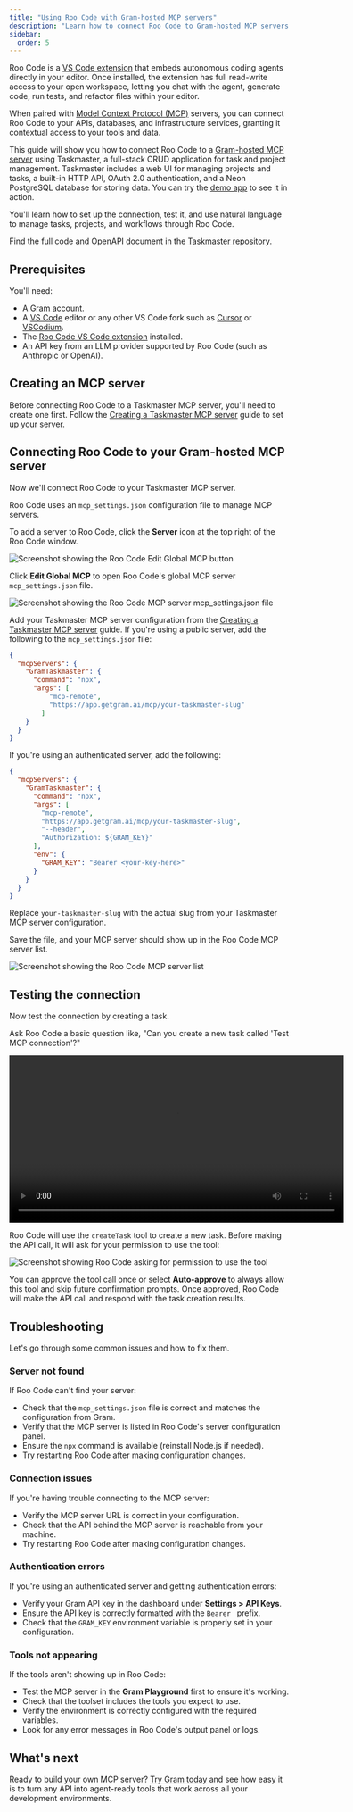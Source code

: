 ```yaml
---
title: "Using Roo Code with Gram-hosted MCP servers"
description: "Learn how to connect Roo Code to Gram-hosted MCP servers to give your AI coding assistant access to your APIs and tools in VS Code."
sidebar:
  order: 5
---
```


Roo Code is a [VS Code extension](https://marketplace.visualstudio.com/items?itemName=RooVeterinaryInc.roo-cline) that embeds autonomous coding agents directly in your editor. Once installed, the extension has full read-write access to your open workspace, letting you chat with the agent, generate code, run tests, and refactor files within your editor.

When paired with [Model Context Protocol (MCP)](https://modelcontextprotocol.io/) servers, you can connect Roo Code to your APIs, databases, and infrastructure services, granting it contextual access to your tools and data.

This guide will show you how to connect Roo Code to a [Gram-hosted MCP server](/blog/the-easiest-way-to-host-mcp-servers) using Taskmaster, a full-stack CRUD application for task and project management. Taskmaster includes a web UI for managing projects and tasks, a built-in HTTP API, OAuth 2.0 authentication, and a Neon PostgreSQL database for storing data. You can try the [demo app](https://taskmaster-speakeasyapi.vercel.app/) to see it in action.

You'll learn how to set up the connection, test it, and use natural language to manage tasks, projects, and workflows through Roo Code.

Find the full code and OpenAPI document in the [Taskmaster repository](https://github.com/speakeasy-api/taskmaster).

## Prerequisites

You'll need:

- A [Gram account](https://app.getgram.ai).
- A [VS Code](https://code.visualstudio.com/) editor or any other VS Code fork such as [Cursor](https://www.cursor.com/) or [VSCodium](https://vscodium.com/).
- The [Roo Code VS Code extension](https://marketplace.visualstudio.com/items?itemName=RooVeterinaryInc.roo-cline) installed.
- An API key from an LLM provider supported by Roo Code (such as Anthropic or OpenAI).

## Creating an MCP server

Before connecting Roo Code to a Taskmaster MCP server, you'll need to create one first. Follow the [Creating a Taskmaster MCP server](/build-mcp/creating-taskmaster-mcp-server) guide to set up your server.

## Connecting Roo Code to your Gram-hosted MCP server

Now we'll connect Roo Code to your Taskmaster MCP server.

Roo Code uses an `mcp_settings.json` configuration file to manage MCP servers.

To add a server to Roo Code, click the **Server** icon at the top right of the Roo Code window.

![Screenshot showing the Roo Code Edit Global MCP button](/img/guides/mcp-installing-roo-code/roo-code-mcp-button.png)

Click **Edit Global MCP** to open Roo Code's global MCP server `mcp_settings.json` file.

![Screenshot showing the Roo Code MCP server mcp_settings.json file](/img/guides/mcp-installing-roo-code/roo-code-settings-paste.png)

Add your Taskmaster MCP server configuration from the [Creating a Taskmaster MCP server](/build-mcp/creating-taskmaster-mcp-server) guide. If you're using a public server, add the following to the `mcp_settings.json` file:

```json
{
  "mcpServers": {
    "GramTaskmaster": {
      "command": "npx",
      "args": [
          "mcp-remote",
          "https://app.getgram.ai/mcp/your-taskmaster-slug"
        ]
    }
  }
}
```

If you're using an authenticated server, add the following:

```json
{
  "mcpServers": {
    "GramTaskmaster": {
      "command": "npx",
      "args": [
        "mcp-remote",
        "https://app.getgram.ai/mcp/your-taskmaster-slug",
        "--header",
        "Authorization: ${GRAM_KEY}"
      ],
      "env": {
        "GRAM_KEY": "Bearer <your-key-here>"
      }
    }
  }
}
```

Replace `your-taskmaster-slug` with the actual slug from your Taskmaster MCP server configuration.

Save the file, and your MCP server should show up in the Roo Code MCP server list.

![Screenshot showing the Roo Code MCP server list](/img/guides/mcp-installing-roo-code/roo-code-installed-server.png)

## Testing the connection

Now test the connection by creating a task.

Ask Roo Code a basic question like, "Can you create a new task called 'Test MCP connection'?"

<video width="600" controls>
  <source src="/videos/roo-code-vibe-check.mp4" type="video/mp4" />
    Your browser does not support the video tag.
</video>

Roo Code will use the `createTask` tool to create a new task. Before making the API call, it will ask for your permission to use the tool:

![Screenshot showing Roo Code asking for permission to use the tool](/img/guides/mcp-installing-roo-code/roo-code-tool-permission.png)

You can approve the tool call once or select **Auto-approve** to always allow this tool and skip future confirmation prompts. Once approved, Roo Code will make the API call and respond with the task creation results.

## Troubleshooting

Let's go through some common issues and how to fix them.

### Server not found

If Roo Code can't find your server:

- Check that the `mcp_settings.json` file is correct and matches the configuration from Gram.
- Verify that the MCP server is listed in Roo Code's server configuration panel.
- Ensure the `npx` command is available (reinstall Node.js if needed).
- Try restarting Roo Code after making configuration changes.

### Connection issues

If you're having trouble connecting to the MCP server:

- Verify the MCP server URL is correct in your configuration.
- Check that the API behind the MCP server is reachable from your machine.
- Try restarting Roo Code after making configuration changes.

### Authentication errors

If you're using an authenticated server and getting authentication errors:

- Verify your Gram API key in the dashboard under **Settings > API Keys**.
- Ensure the API key is correctly formatted with the `Bearer ` prefix.
- Check that the `GRAM_KEY` environment variable is properly set in your configuration.

### Tools not appearing

If the tools aren't showing up in Roo Code:

- Test the MCP server in the **Gram Playground** first to ensure it's working.
- Check that the toolset includes the tools you expect to use.
- Verify the environment is correctly configured with the required variables.
- Look for any error messages in Roo Code's output panel or logs.

## What's next

Ready to build your own MCP server? [Try Gram today](https://getgram.ai) and see how easy it is to turn any API into agent-ready tools that work across all your development environments.


